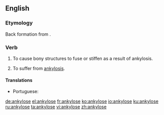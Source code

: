 ==English==

===Etymology===
Back formation from {{m|en|ankylosis}}.

===Verb===
{{en-verb|ankylos}}

# {{context|transitive|pathology|lang=en}} To cause bony structures to fuse or stiffen as a result of ankylosis.
# {{context|intransitive|pathology|lang=en}} To suffer from [[ankylosis]].

====Translations====
{{trans-top|to cause bony structures to fuse or stiffen as a result of ankylosis}}
* Portuguese: {{t|pt|anquilosar}}
{{trans-mid}}
{{trans-bottom}}

[[de:ankylose]]
[[el:ankylose]]
[[fr:ankylose]]
[[ko:ankylose]]
[[io:ankylose]]
[[ku:ankylose]]
[[ru:ankylose]]
[[ta:ankylose]]
[[vi:ankylose]]
[[zh:ankylose]]